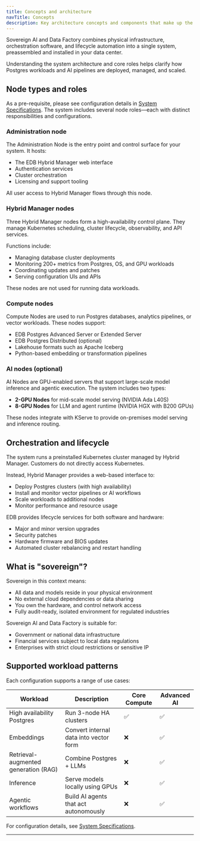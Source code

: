 ```yaml
---
title: Concepts and architecture
navTitle: Concepts
description: Key architecture concepts and components that make up the Sovereign AI and Data Factory system.
---
```



Sovereign AI and Data Factory combines physical infrastructure, orchestration software, and lifecycle automation into a single system, preassembled and installed in your data center.

Understanding the system architecture and core roles helps clarify how Postgres workloads and AI pipelines are deployed, managed, and scaled.

## Node types and roles
As a pre-requisite, please see configuration details in [System Specifications](./specs).
The system includes several node roles—each with distinct responsibilities and configurations.

### Administration node

The Administration Node is the entry point and control surface for your system. It hosts:

- The EDB Hybrid Manager web interface
- Authentication services
- Cluster orchestration
- Licensing and support tooling

All user access to Hybrid Manager flows through this node.

### Hybrid Manager nodes

Three Hybrid Manager nodes form a high-availability control plane. They manage Kubernetes scheduling, cluster lifecycle, observability, and API services.

Functions include:

- Managing database cluster deployments
- Monitoring 200+ metrics from Postgres, OS, and GPU workloads
- Coordinating updates and patches
- Serving configuration UIs and APIs

These nodes are not used for running data workloads.

### Compute nodes

Compute Nodes are used to run Postgres databases, analytics pipelines, or vector workloads. These nodes support:

- EDB Postgres Advanced Server or Extended Server
- EDB Postgres Distributed (optional)
- Lakehouse formats such as Apache Iceberg
- Python-based embedding or transformation pipelines


### AI nodes (optional)

AI Nodes are GPU-enabled servers that support large-scale model inference and agentic execution. The system includes two types:

- **2-GPU Nodes** for mid-scale model serving (NVIDIA Ada L40S)
- **8-GPU Nodes** for LLM and agent runtime (NVIDIA HGX with B200 GPUs)

These nodes integrate with KServe to provide on-premises model serving and inference routing.

## Orchestration and lifecycle

The system runs a preinstalled Kubernetes cluster managed by Hybrid Manager. Customers do not directly access Kubernetes.

Instead, Hybrid Manager provides a web-based interface to:

- Deploy Postgres clusters (with high availability)
- Install and monitor vector pipelines or AI workflows
- Scale workloads to additional nodes
- Monitor performance and resource usage

EDB provides lifecycle services for both software and hardware:

- Major and minor version upgrades
- Security patches
- Hardware firmware and BIOS updates
- Automated cluster rebalancing and restart handling

## What is "sovereign"?

Sovereign in this context means:

- All data and models reside in your physical environment
- No external cloud dependencies or data sharing
- You own the hardware, and control network access
- Fully audit-ready, isolated environment for regulated industries

Sovereign AI and Data Factory is suitable for:

- Government or national data infrastructure
- Financial services subject to local data regulations
- Enterprises with strict cloud restrictions or sensitive IP

## Supported workload patterns

Each configuration supports a range of use cases:

Workload | Description | Core Compute | Advanced AI
---------|-------------|--------------|-------------
High availability Postgres | Run 3-node HA clusters | ✅ | ✅
Embeddings | Convert internal data into vector form | ❌ | ✅
Retrieval-augmented generation (RAG) | Combine Postgres + LLMs | ❌ | ✅
Inference | Serve models locally using GPUs | ❌ | ✅
Agentic workflows | Build AI agents that act autonomously | ❌ | ✅

For configuration details, see [System Specifications](./specs).

---

